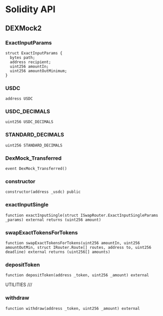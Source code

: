 # Solidity API

## DEXMock2

### ExactInputParams

```solidity
struct ExactInputParams {
  bytes path;
  address recipient;
  uint256 amountIn;
  uint256 amountOutMinimum;
}
```

### USDC

```solidity
address USDC
```

### USDC_DECIMALS

```solidity
uint256 USDC_DECIMALS
```

### STANDARD_DECIMALS

```solidity
uint256 STANDARD_DECIMALS
```

### DexMock_Transferred

```solidity
event DexMock_Transferred()
```

### constructor

```solidity
constructor(address _usdc) public
```

### exactInputSingle

```solidity
function exactInputSingle(struct ISwapRouter.ExactInputSingleParams _params) external returns (uint256 amount)
```

### swapExactTokensForTokens

```solidity
function swapExactTokensForTokens(uint256 amountIn, uint256 amountOutMin, struct IRouter.Route[] routes, address to, uint256 deadline) external returns (uint256[] amounts)
```

### depositToken

```solidity
function depositToken(address _token, uint256 _amount) external
```

UTILITIES ///

### withdraw

```solidity
function withdraw(address _token, uint256 _amount) external
```

